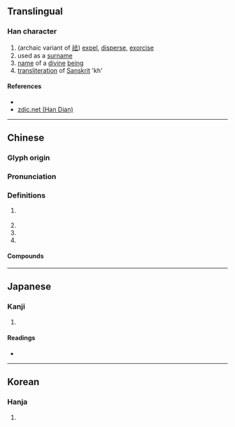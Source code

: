 {{character info/new}}
==Translingual==

===Han character===
{{Han char|rn=9|rad=人|as=05|sn=7|four=24231|canj=OGI|ids=⿰亻去}}

# (archaic variant of [[祛]]) [[expel]], [[disperse]], [[exorcise]]
# used as a [[surname]]
# [[name]] of a [[divine]] [[being]]
# [[transliteration]] of [[Sanskrit]] 'kh'

====References====
* {{Han ref|kx=0098.030|dkj=00499|dj=0206.140|hdz=10129.120|uh=4F49|ud=20297|bh=CA5D|bd=51805}}
* [http://www.zdic.net/z/15/js/4F49.htm zdic.net (Han Dian)]

----

==Chinese==
{{zh-forms}}

===Glyph origin===
{{Han etym}}

===Pronunciation===
{{zh-pron
|m=qū
|c=keoi1
|mc=y
|oc=y
|cat=pn,v
}}

===Definitions===
{{zh-hanzi}}

# {{lb|zh|literary}} {{zh-alt-form|袪|to [[expel]]; to [[remove]]}}
# {{n-g|Name of a divine being.}}
# {{n-g|Transliteration of Sanskrit 'kh'.}}
# {{surname|lang=zh}}

====Compounds====
{{zh-der|佉苴|佉沙}}

----

==Japanese==

===Kanji===
{{ja-kanji|grade=|rs=人05}}

# {{defn|lang=ja|sort=人05}}

====Readings====
* {{ja-readings|on=[[きょ]] (kyo), [[こ]] (ko), [[きゃ]] (kya), [[か]] (ka)|kun=}}

----

==Korean==

===Hanja===
{{ko-hanja|hangeul=[[구]], [[거]]|rv=gu, geo|mr=ku, kŏ}}

# {{defn|lang=ko|sort=人05}}